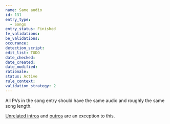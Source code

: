 ```yaml
---
name: Same audio
id: 131
entry_type:
  - Songs
entry_status: Finished
fe_validations:
be_validations:
occurance:
detection_script:
edit_list: TODO
date_checked:
date_created:
date_modified:
rationale:
status: Active
rule_context:
validation_strategy: 2
---
```

All PVs in the song entry should have the same audio and roughly the same song length.

[Unrelated intros](https://vocadb.net/T/6334) and [outros](https://vocadb.net/T/6494/unrelated-outro) are an exception to this.